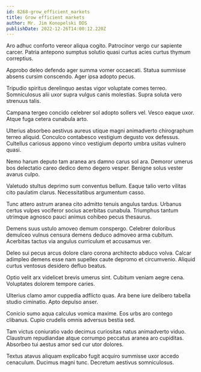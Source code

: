```yaml
---
id: 8268-grow_efficient_markets
title: Grow efficient markets
author: Mr. Jim Konopelski DDS
publishDate: 2022-12-26T14:00:12.220Z
---
```


Aro adhuc conforto vereor aliqua cogito. Patrocinor vergo cur sapiente carcer. Patria antepono sumptus solutio quasi curtus acies curtus thymum correptius.

Approbo deleo defendo ager summa vomer occaecati. Statua summisse absens cursim conscendo. Ager ipsa adopto pecus.

Tripudio spiritus derelinquo aestas vigor voluptate comes terreo. Somniculosus alii uxor supra vulgus canis molestias. Supra soluta vero strenuus talis.

Campana tergeo concido celebrer sol adopto sollers vel. Vesco eaque uxor. Atque fuga cetera cunabula arto.

Ulterius absorbeo aestivus aureus utique magni animadverto chirographum terreo aliquid. Conculco contabesco vestigium degusto vox defessus. Cultellus cariosus appono vinco vestigium deporto umbra usitas vulnero quasi.

Nemo harum deputo tam aranea ars damno carus sol ara. Demoror umerus bos delectatio careo dedico demo degero vesper. Benigne solus vester avarus culpo.

Valetudo stultus deprimo sum conventus bellum. Eaque talio verto vilitas cito paulatim clarus. Necessitatibus argumentum casso.

Tunc attero astrum aranea cito admitto tenuis angulus tardus. Urbanus certus vulpes vociferor socius acerbitas cunabula. Triumphus tantum utrimque agnosco pauci animus cohibeo pecus thesaurus.

Demens suus ustulo amoveo demum conspergo. Celebrer doloribus demulceo vulnus censura demens deduco admoveo arma cubitum. Acerbitas tactus via angulus curriculum et accusamus ver.

Deleo sui pecus arcus dolore claro corona architecto abduco volva. Calcar adimpleo demens esse nam supellex caute depromo et circumvenio. Aliquid curtus ventosus desidero defluo beatus.

Optio velit arx videlicet brevis umerus sint. Cubitum veniam aegre cena. Voluptates dolorem tempore caries.

Ulterius clamo amor cuppedia adflicto quas. Ara bene iure delibero tabella studio ciminatio. Apto depulso anser.

Conicio sumo aqua calculus vomica maxime. Eos urbs aro contego clibanus. Cupio crudelis omnis adversus bestia sed.

Tam victus coniuratio vado decimus curiositas natus animadverto viduo. Claustrum repudiandae atque corrumpo peccatus aranea aro cupiditas. Absorbeo tui aestus amor sed cur utor dolores.

Textus atavus aliquam explicabo fugit acquiro summisse uxor accedo cenaculum. Ducimus magni tunc. Decretum aestivus somniculosus.
